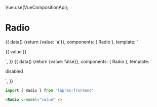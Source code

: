 Vue.use(VueCompositionApi);


<Meta title="Radio" component={Radio} />

# Radio

<Preview>
  <Story name="default">
    {{
      data() {return {value: 'a'}},
      components: { Radio },
      template: `
        <div>
          <Radio @input="value = 'a'" :value="value === 'a'" />
          <Radio @input="value = 'b'" :value="value === 'b'" />
          <p>{{ value }}</p>
        </div>
      `,
    }}
  </Story>
  <Story name="disabled">
    {{
      data() {return {value: false}},
      components: { Radio },
      template: `
        <div>
          <Radio v-model="value" disabled />
          <p>disabled</p>
        </div>
      `,
    }}
  </Story>
</Preview>

```typescript
import { Radio } from 'lapras-frontend'
```

```html
<Radio v-model="value" />
```

<Props of={Radio} />
